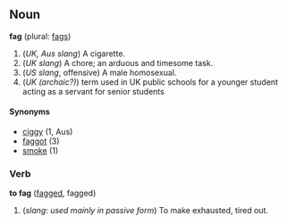 ==Noun==
'''fag''' (plural: [[fags]])

# (''UK, Aus slang'') A cigarette.
# (''UK slang'') A chore; an arduous and timesome task.
# (''US slang'', offensive) A male homosexual.
# (''UK (archaic?)'') term used in UK public schools for a younger student acting as a servant for senior students

====Synonyms====
*[[ciggy]] (1, Aus)
*[[faggot]] (3)
*[[smoke]] (1)

===Verb===
'''to fag''' ([[fagged]], fagged)

# (''slang'': ''used mainly in passive form'') To make exhausted, tired out.